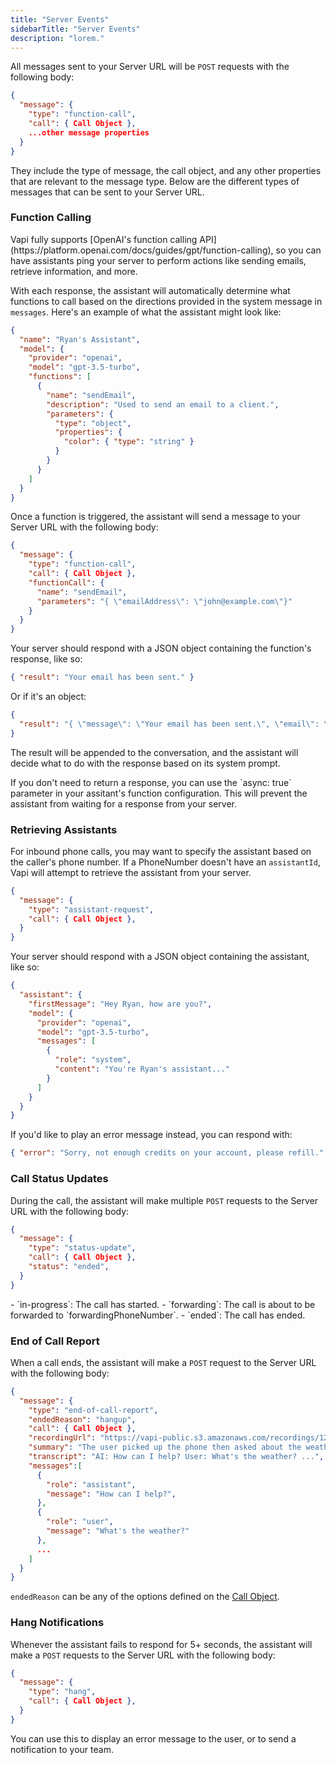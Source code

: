 ```yaml
---
title: "Server Events"
sidebarTitle: "Server Events"
description: "lorem."
---
```


All messages sent to your Server URL will be `POST` requests with the following body:

```json
{
  "message": {
    "type": "function-call",
    "call": { Call Object },
    ...other message properties
  }
}
```

They include the type of message, the call object, and any other properties that are relevant to the message type. Below are the different types of messages that can be sent to your Server URL.

### Function Calling

<Info>
  Vapi fully supports [OpenAI's function calling
  API](https://platform.openai.com/docs/guides/gpt/function-calling), so you can have assistants
  ping your server to perform actions like sending emails, retrieve information, and more.
</Info>

With each response, the assistant will automatically determine what functions to call based on the directions provided in the system message in `messages`. Here's an example of what the assistant might look like:

```json
{
  "name": "Ryan's Assistant",
  "model": {
    "provider": "openai",
    "model": "gpt-3.5-turbo",
    "functions": [
      {
        "name": "sendEmail",
        "description": "Used to send an email to a client.",
        "parameters": {
          "type": "object",
          "properties": {
            "color": { "type": "string" }
          }
        }
      }
    ]
  }
}
```

Once a function is triggered, the assistant will send a message to your Server URL with the following body:

```json
{
  "message": {
    "type": "function-call",
    "call": { Call Object },
    "functionCall": {
      "name": "sendEmail",
      "parameters": "{ \"emailAddress\": \"john@example.com\"}"
    }
  }
}
```

Your server should respond with a JSON object containing the function's response, like so:

```json
{ "result": "Your email has been sent." }
```

Or if it's an object:

```json
{
  "result": "{ \"message\": \"Your email has been sent.\", \"email\": \"test@email.com\" }"
}
```

The result will be appended to the conversation, and the assistant will decide what to do with the response based on its system prompt.

<Note>
  If you don't need to return a response, you can use the `async: true` parameter in your assitant's
  function configuration. This will prevent the assistant from waiting for a response from your
  server.
</Note>

### Retrieving Assistants

For inbound phone calls, you may want to specify the assistant based on the caller's phone number. If a PhoneNumber doesn't have an `assistantId`, Vapi will attempt to retrieve the assistant from your server.

```json
{
  "message": {
    "type": "assistant-request",
    "call": { Call Object },
  }
}
```

Your server should respond with a JSON object containing the assistant, like so:

```json
{
  "assistant": {
    "firstMessage": "Hey Ryan, how are you?",
    "model": {
      "provider": "openai",
      "model": "gpt-3.5-turbo",
      "messages": [
        {
          "role": "system",
          "content": "You're Ryan's assistant..."
        }
      ]
    }
  }
}
```

If you'd like to play an error message instead, you can respond with:

```json
{ "error": "Sorry, not enough credits on your account, please refill." }
```

### Call Status Updates

During the call, the assistant will make multiple `POST` requests to the Server URL with the following body:

```json
{
  "message": {
    "type": "status-update",
    "call": { Call Object },
    "status": "ended",
  }
}
```

<Card title="Status Events">
  - `in-progress`: The call has started. - `forwarding`: The call is about to be forwarded to
  `forwardingPhoneNumber`. - `ended`: The call has ended.
</Card>

### End of Call Report

When a call ends, the assistant will make a `POST` request to the Server URL with the following body:

```json
{
  "message": {
    "type": "end-of-call-report",
    "endedReason": "hangup",
    "call": { Call Object },
    "recordingUrl": "https://vapi-public.s3.amazonaws.com/recordings/1234.wav",
    "summary": "The user picked up the phone then asked about the weather...",
    "transcript": "AI: How can I help? User: What's the weather? ...",
    "messages":[
      {
        "role": "assistant",
        "message": "How can I help?",
      },
      {
        "role": "user",
        "message": "What's the weather?"
      },
      ...
    ]
  }
}
```

`endedReason` can be any of the options defined on the [Call Object](/api-reference/calls/get-call).

### Hang Notifications

Whenever the assistant fails to respond for 5+ seconds, the assistant will make a `POST` requests to the Server URL with the following body:

```json
{
  "message": {
    "type": "hang",
    "call": { Call Object },
  }
}
```

You can use this to display an error message to the user, or to send a notification to your team.
